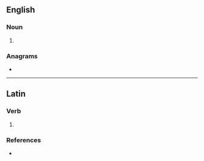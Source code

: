 {{also|Annas}}
==English==

===Noun===
{{head|en|noun form}}

# {{plural of|anna|lang=en}}

===Anagrams===
* {{anagrams|en|a=aanns|na-nas|naans|nanas|sanna}}

----

==Latin==

===Verb===
{{la-verb-form|annās}}

# {{inflection of|annō||2|s|pres|actv|indc|lang=la}}

===References===
* {{R:du Cange}}